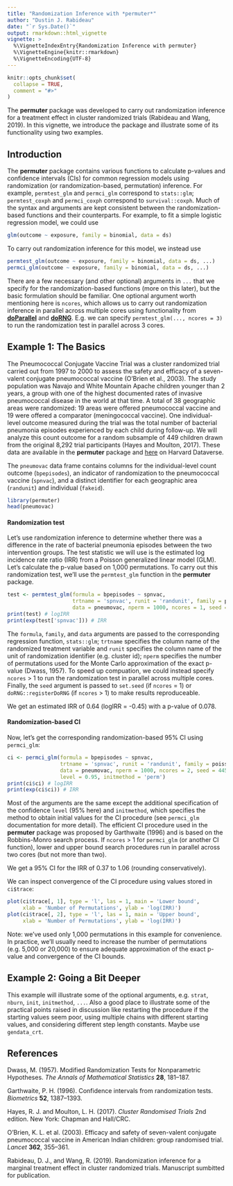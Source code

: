 ```yaml
---
title: "Randomization Inference with *permuter*"
author: "Dustin J. Rabideau"
date: "`r Sys.Date()`"
output: rmarkdown::html_vignette
vignette: >
  %\VignetteIndexEntry{Randomization Inference with permuter}
  %\VignetteEngine{knitr::rmarkdown}
  %\VignetteEncoding{UTF-8}
---
```


```r
knitr::opts_chunk$set(
  collapse = TRUE,
  comment = "#>"
)
```

The **permuter** package was developed to carry out randomization inference for a treatment effect in cluster randomized trials (Rabideau and Wang, 2019). In this vignette, we introduce the package and illustrate some of its functionality using two examples.

## Introduction
The **permuter** package contains various functions to calculate p-values and confidence intervals (CIs) for common regression models using randomization (or randomization-based, permutation) inference. For example, `permtest_glm` and `permci_glm` correspond to `stats::glm`; `permtest_coxph` and `permci_coxph` correspond to `survival::coxph`. Much of the syntax and arguments are kept consistent between the randomization-based functions and their counterparts. For example, to fit a simple logistic regression model, we could use
```r
glm(outcome ~ exposure, family = binomial, data = ds)
```
To carry out randomization inference for this model, we instead use
```r
permtest_glm(outcome ~ exposure, family = binomial, data = ds, ...)
permci_glm(outcome ~ exposure, family = binomial, data = ds, ...)
```
There are a few necessary (and other optional) arguments in `...` that we specify for the randomization-based functions (more on this later), but the basic formulation should be familiar. One optional argument worth mentioning here is `ncores`, which allows us to carry out randomization inference in parallel across multiple cores using functionality from [**doParallel**](https://cran.r-project.org/web/packages/doParallel/index.html) and [**doRNG**](https://cran.r-project.org/web/packages/doRNG/index.html). E.g. we can specify `permtest_glm(..., ncores = 3)` to run the randomization test in parallel across 3 cores.

## Example 1: The Basics
The Pneumococcal Conjugate Vaccine Trial was a cluster randomized trial carried out from 1997 to 2000 to assess the safety and efficacy of a seven-valent conjugate pneumococcal vaccine (O'Brien et al., 2003). The study population was Navajo and White Mountain Apache children younger than 2 years, a group with one of the highest documented rates of invasive pneumococcal disease in the world at that time. A total of 38 geographic areas were randomized: 19 areas were offered pneumococcal vaccine and 19 were offered a comparator (meningococcal vaccine). One individual-level outcome measured during the trial was the total number of bacterial pneumonia episodes experienced by each child during follow-up. We will analyze this count outcome for a random subsample of 449 children drawn from the original 8,292 trial participants (Hayes and Moulton, 2017). These data are available in the **permuter** package and [here](https://dataverse.harvard.edu/dataverse/crt) on Harvard Dataverse.

The `pneumovac` data frame contains columns for the individual-level count outcome (`bpepisodes`), an indicator of randomization to the pneumococcal vaccine (`spnvac`), and a distinct identifier for each geographic area (`randunit`) and individual (`fakeid`). 
```r
library(permuter)
head(pneumovac)
```

#### Randomization test
Let's use randomization inference to determine whether there was a difference in the rate of bacterial pneumonia episodes between the two intervention groups. The test statistic we will use is the estimated log incidence rate ratio (IRR) from a Poisson generalized linear model (GLM). Let's calculate the p-value based on 1,000 permutations. To carry out this randomization test, we'll use the `permtest_glm` function in the **permuter** package.
```r
test <- permtest_glm(formula = bpepisodes ~ spnvac, 
                     trtname = 'spnvac', runit = 'randunit', family = poisson, 
                     data = pneumovac, nperm = 1000, ncores = 1, seed = 444)
print(test) # logIRR
print(exp(test['spnvac'])) # IRR
```
The `formula`, `family`, and `data` arguments are passed to the corresponding regression function, `stats::glm`; `trtname` specifies the column name of the randomized treatment variable and `runit` specifies the column name of the unit of randomization identifier (e.g. cluster id); `nperm` specifies the number of permutations used for the Monte Carlo approximation of the exact p-value (Dwass, 1957). To speed up compuation, we could instead specify `ncores` > 1 to run the randomization test in parallel across multiple cores. Finally, the `seed` argument is passed to `set.seed` (if `ncores` = 1) or `doRNG::registerDoRNG` (if `ncores` > 1) to make results reproduceable.

We get an estimated IRR of 0.64 (logIRR = -0.45) with a p-value of 0.078.

#### Randomization-based CI
Now, let's get the corresponding randomization-based 95% CI using `permci_glm`:
```r
ci <- permci_glm(formula = bpepisodes ~ spnvac, 
                 trtname = 'spnvac', runit = 'randunit', family = poisson, 
                 data = pneumovac, nperm = 1000, ncores = 2, seed = 445,
                 level = 0.95, initmethod = 'perm')
print(ci$ci) # logIRR
print(exp(ci$ci)) # IRR
```
Most of the arguments are the same except the additional specification of the confidence `level` (95% here) and `initmethod`, which specifies the method to obtain initial values for the CI procedure (see `permci_glm` documentation for more detail). The efficient CI procedure used in the **permuter** package was proposed by Garthwaite (1996) and is based on the Robbins-Monro search process. If `ncores` > 1 for `permci_glm` (or another CI function), lower and upper bound search procedures run in parallel across two cores (but not more than two).

We get a 95% CI for the IRR of 0.37 to 1.06 (rounding conservatively).

We can inspect convergence of the CI procedure using values stored in `ci$trace`:
```r
plot(ci$trace[, 1], type = 'l', las = 1, main = 'Lower bound', 
     xlab = 'Number of Permutations', ylab = 'log(IRR)')
plot(ci$trace[, 2], type = 'l', las = 1, main = 'Upper bound', 
     xlab = 'Number of Permutations', ylab = 'log(IRR)')
```

Note: we've used only 1,000 permutations in this example for convenience. In practice, we'll usually need to increase the number of permutations (e.g. 5,000 or 20,000) to ensure adequate approximation of the exact p-value and convergence of the CI bounds.

## Example 2: Going a Bit Deeper
This example will illustrate some of the optional arguments, e.g. `strat`, `nburn`, `init`, `initmethod`, `...`. Also a good place to illustrate some of the practical points raised in discussion like restarting the procedure if the starting values seem poor, using multiple chains with different starting values, and considering different step length constants. Maybe use `gendata_crt`.

## References
Dwass, M. (1957). Modified Randomization Tests for Nonparametric Hypotheses. *The Annals of Mathematical Statistics* **28**, 181--187.

Garthwaite, P. H. (1996). Confidence intervals from randomization tests. *Biometrics* **52**, 1387--1393.

Hayes, R. J. and Moulton, L. H. (2017). *Cluster Randomised Trials* 2nd edition. New York: Chapman and Hall/CRC.

O'Brien, K. L. et al. (2003). Efficacy and safety of seven-valent conjugate pneumococcal vaccine in American Indian children: group randomised trial. *Lancet* **362**, 355–361.

Rabideau, D. J., and Wang, R. (2019). Randomization inference for a marginal treatment effect in cluster randomized trials. Manuscript sumbitted for publication.
